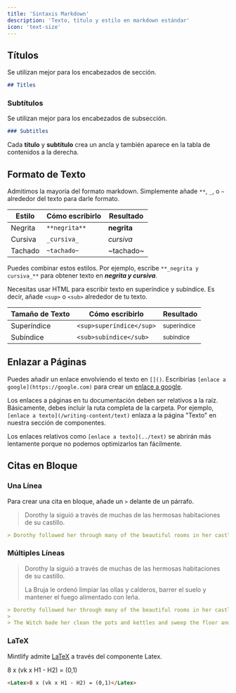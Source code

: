```yaml
---
title: 'Sintaxis Markdown'
description: 'Texto, título y estilo en markdown estándar'
icon: 'text-size'
---
```


## Títulos

Se utilizan mejor para los encabezados de sección.

```md
## Titles
```

### Subtítulos

Se utilizan mejor para los encabezados de subsección.

```md
### Subtitles
```

<Tip>

Cada **título** y **subtítulo** crea un ancla y también aparece en la tabla de contenidos a la derecha.

</Tip>

## Formato de Texto

Admitimos la mayoría del formato markdown. Simplemente añade `**`, `_`, o `~` alrededor del texto para darle formato.

| Estilo        | Cómo escribirlo   | Resultado      |
| ------------- | ----------------- | -------------- |
| Negrita       | `**negrita**`     | **negrita**    |
| Cursiva       | `_cursiva_`       | _cursiva_      |
| Tachado       | `~tachado~`       | ~tachado~      |

Puedes combinar estos estilos. Por ejemplo, escribe `**_negrita y cursiva_**` para obtener texto en **_negrita y cursiva_**.

Necesitas usar HTML para escribir texto en superíndice y subíndice. Es decir, añade `<sup>` o `<sub>` alrededor de tu texto.

| Tamaño de Texto | Cómo escribirlo            | Resultado               |
| --------------- | -------------------------- | ----------------------- |
| Superíndice     | `<sup>superíndice</sup>`   | <sup>superíndice</sup> |
| Subíndice       | `<sub>subíndice</sub>`     | <sub>subíndice</sub>   |

## Enlazar a Páginas

Puedes añadir un enlace envolviendo el texto en `[]()`. Escribirías `[enlace a google](https://google.com)` para crear un [enlace a google](https://google.com).

Los enlaces a páginas en tu documentación deben ser relativos a la raíz. Básicamente, debes incluir la ruta completa de la carpeta. Por ejemplo, `[enlace a texto](/writing-content/text)` enlaza a la página "Texto" en nuestra sección de componentes.

Los enlaces relativos como `[enlace a texto](../text)` se abrirán más lentamente porque no podemos optimizarlos tan fácilmente.

## Citas en Bloque

### Una Línea

Para crear una cita en bloque, añade un `>` delante de un párrafo.

> Dorothy la siguió a través de muchas de las hermosas habitaciones de su castillo.

```md
> Dorothy followed her through many of the beautiful rooms in her castle.
```

### Múltiples Líneas

> Dorothy la siguió a través de muchas de las hermosas habitaciones de su castillo.
>
> La Bruja le ordenó limpiar las ollas y calderos, barrer el suelo y mantener el fuego alimentado con leña.

```md
> Dorothy followed her through many of the beautiful rooms in her castle.
>
> The Witch bade her clean the pots and kettles and sweep the floor and keep the fire fed with wood.
```

### LaTeX

Mintlify admite [LaTeX](https://www.latex-project.org) a través del componente Latex.

<Latex>8 x (vk x H1 - H2) = (0,1)</Latex>

```md
<Latex>8 x (vk x H1 - H2) = (0,1)</Latex>
```
